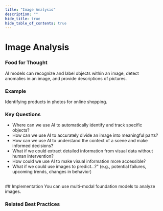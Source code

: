 ```yaml
---
title: "Image Analysis"
description: ""
hide_title: true
hide_table_of_contents: true
---
```



<PageViewTracker />

<div className="hero-header">
  <h1>Image Analysis</h1>
</div>

### Food for Thought

AI models can recognize and label objects within an image, detect anomalies in an image, and provide descriptions of pictures.

### Example

Identifying products in photos for online shopping.

### Key Questions

- Where can we use AI to automatically identify and track specific objects?
- How can we use AI to accurately divide an image into meaningful parts?
- How can we use AI to understand the context of a scene and make informed decisions?
- What if we could extract detailed information from visual data without human intervention?
- How could we use AI to make visual information more accessible?
- What if we could use images to predict...?" (e.g., potential failures, upcoming trends, changes in behavior)

<br />

<div className="section-with-background blue">
  ## Implementation
  You can use multi-modal foundation models to analyze images.

### Related Best Practices

<ul className="button-grid">
  <IconLinkButton href="/docs/technical-view/generative-ai/plain/" text="Plain (Foundational Model Access)" />
</ul>

</div>

